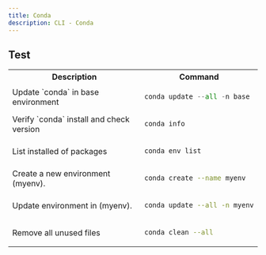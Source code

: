 ```yaml
---
title: Conda
description: CLI - Conda
---
```


## Test

<table>

<tr>
<th>Description</th>
<th>Command</th>
</tr>

<tr>
<td>
Update `conda` in base environment
</td>
<td>

```py
conda update --all -n base
```

</td>
</tr>

<tr>
<td>
 Verify `conda` install and check version 
</td>
<td>

```bash
conda info
```

</td>
</tr>
<tr>
<td>
List installed of packages
</td>
<td>

```bash
conda env list
```

</td>

</tr>
<tr>
<td>
Create a new environment (myenv).
</td>
<td>

```bash
conda create --name myenv
```

</td>
</tr>

<tr>
<td>
Update environment in (myenv).
</td>
<td>

```bash
conda update --all -n myenv
```

</td>
</tr>

<tr>
<td>
Remove all unused files
</td>
<td>

```bash
conda clean --all
```

</td>
</tr>

</table>
